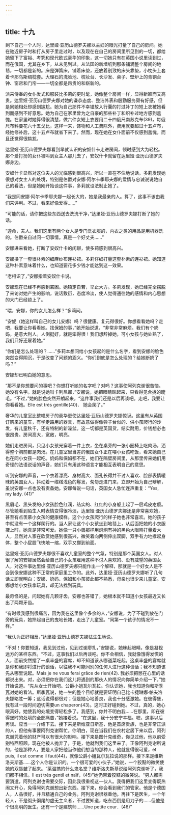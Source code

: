```yaml
---
---
---
```

title: 十九
---




剩下自己一个人时，达里娅·亚历山德罗夫娜以主妇的眼光打量了自己的房间。她在驰近房子时和打从房子里走过时，以及现在在自己的房间里所见到的一切，都给她留下了富裕、考究和现代欧式豪华的印象，这一切她只有在英国小说里读到过，而在俄国，尤其在乡下，从未见到过。从法国的新墙纸到那条铺满整个房间的地毯，一切都是新的。床是弹簧床，铺着床垫，还放着别致的床头靠垫，小枕头上套着卡那乌斯绸枕套。大理石的洗脸池、梳妆台、长沙发、桌子、壁炉上的青铜台钟、窗帘和门帘——一切全都是昂贵的和崭新的。

派来侍奉的女仆发式和服装比多莉的更时髦，她像整个房间一样，显得新颖而又高贵。达里娅·亚历山德罗夫娜对她的谦恭态度、整洁外表和殷勤服务颇有好感，但是同她相处却感到尴尬。她为自己那件不幸错放入行囊的打过补丁的短上衣被她看到而感到不好意思。她为自己在家里曾为之自豪的那些补丁和织补过地方感到羞愧。在家里时她算得很清楚，做六件女短上衣要用二十四俄尺南苏克布(39)，每俄尺布料要花六十五戈比，这样一来，饰物和人工费除外，费用就要超过十五卢布，经她修补后，这十五卢布就省下来了。然而，现在她在女仆面前不仅感到羞愧，而且还觉得很尴尬。

达里娅·亚历山德罗夫娜看到早就认识的安奴什卡走进房间，顿时感到大为轻松。那个爱打扮的女仆被叫到女主人那儿去了，安奴什卡就留在达里娅·亚历山德罗夫娜身边。

安奴什卡显然对这位夫人的光临感到很高兴，所以一直在不住地说话。多莉发现她很想对女主人的处境，特别是伯爵对安娜·阿尔卡季耶夫娜的爱情与忠诚说说她自己的看法，但是她刚开始谈这件事，多莉就设法制止她了。

“我是同安娜·阿尔卡季耶夫娜一起长大的，她是我最亲的人。算了，这事不该由我们来评判。不过，看来好像爱得……”

“可能的话，请你把这些东西送去洗洗干净，”达里娅·亚历山德罗夫娜打断了她的话。

“遵命，夫人。我们这里有两个女人是专门洗衣服的，内衣之类的用品是用机器洗的。伯爵亲自过问一切事情。真是一个好丈夫……”

安娜进来看她，打断了安奴什卡的闲聊，使多莉感到很高兴。

安娜换了一套很朴素的细麻纱布连衫裙。多莉仔细打量这套朴素的连衫裙。她知道这种朴素意味着什么，也知道要花多少钱才能达到这一效果。

“老相识了，”安娜指着安奴什卡说。

安娜现在已经不再感到窘困。她镇定自若，举止大方。多莉发现，她已经完全摆脱了来访对她产生的影响，说话敷衍，态度冷淡，使人觉得通往她的感情和内心思想的大门已经锁上了。

“喂，安娜，你的女儿怎么样？”多莉问。

“安妮（她这样叫自己的女儿安娜）吗？很健康。复元得很好。你想看看她吗？走吧，我要让你看看她。找保姆的事，”她开始说道，“非常非常麻烦。我们有个奶妈，是意大利人。人倒挺好，就是笨得很！我们想辞掉她，可小女孩与她处熟了，我们只好还雇着她。”

“你们是怎么处理的？……”多莉本想问给小女孩起的是什么名字，看到安娜的脸色突然变得阴沉，于是改变了问题的涵义。“你们到底是怎么处理的？给她断奶了吗？”

安娜却已明白她的意思。

“那不是你想要问的事吧？你想打听她的名字吧？对吗？这事使阿列克谢很苦恼。她没有名字。就是说她叫卡列尼娜，”安娜说，她把眼睛眯起来，只看得见合拢的睫毛。“不过，”她的脸色突然开朗起来，“这件事我们还是以后再谈吧。走吧，我要让你看看她。Elle est très gentille(40)． 她会爬了。”

奢华的儿童室比整幢房子的豪华更使达里娅·亚历山德罗夫娜惊讶。这里有从英国订购来的童车，有学走路用的器具，有故意做得像弹子台似的、供小孩爬行的沙发，有儿童秋千，还有特制的新澡盆。这一切都是英国货，结实耐用，价钱想必也很昂贵。房间高大，宽敞，明亮。

她们走进房间，只见小女孩光穿着一件上衣，坐在桌旁的一张小圈椅上吃肉汤，洒得整个胸前都是肉汤。在儿童室里当差的俄国女仆正在喂小女孩吃饭，看来她自己也在同小女孩一起吃。奶妈和保姆都不在，她们在隔壁房间里，从那里传来她们用奇怪的法语说话的声音，她们只有用这种语言才能相互表明自己的意思。

听到安娜的声音，一个衣着漂亮、身材高大、面孔长得并不讨人喜欢、脸部表情暧昧的英国女人，抖动着一绺绺浅色的鬈发，匆匆走进门来，立即开始为自己辩解，虽说安娜一点也没有责备她。安娜每说一句话，英国女人急忙连声重复：“Yes, my lady. (41)”

黑眉毛、黑头发的小女孩脸色红润，结实的、红红的小身躯上起了一层鸡皮疙瘩。尽管她看到陌生人时表情变得很冷淡，达里娅·亚历山德罗夫娜还是非常喜欢她，甚至有点羡慕小女孩的健康模样。这个小女孩爬行的样子她也非常喜欢。她的孩子中就没有一个这样爬行的。当人家让这个小女孩坐到地毯上，从后面把她的小衣服掖上时，她真是非常可爱。她像一只小兽那样用炯炯有神的黑色大眼睛打量着大人，显然对人家在欣赏她感到很高兴，微笑着向两侧伸出双脚，双手有力地撑起身体，整个小屁股飞快地一缩，双手又挪到前面。

达里娅·亚历山德罗夫娜很不喜欢儿童室的整个气氛，特别是那个英国女人。对人很了解的安娜居然会给自己的小女孩雇用这种不讨人喜欢的、没有威望的英国女人，对这件事达里娅·亚历山德罗夫娜只能作出一个解释，那就是一个好女人是不会到像安娜这种不正常的家庭里工作的。此外，达里娅·亚历山德罗夫娜听了几句话立即就明白：安娜、奶妈、保姆和小孩彼此都不熟悉，母亲也很少来儿童室。安娜想给小女孩拿玩具，却无法找到玩具。

最奇怪的是，问起她有几颗牙齿，安娜也答错了，她根本就不知道小女孩最近又长出了两颗牙齿。

“有时候我感到很痛苦，因为我在这里像个多余的人，”安娜说，为了不碰到放在门旁的玩具，她拎起自己的曳地长裙，走出了儿童室。“同第一个孩子的情况不一样。”

“我认为正好相反，”达里娅·亚历山德罗夫娜怯生生地说。

“不对！你要知道，我见到过他，见到过谢廖扎，”安娜说，她眯起眼睛，像是凝视远方的某样东西。“不过，这事我们以后再谈吧。你不会相信，我就像饿得发慌的人，面前突然摆了一桌丰盛的宴席，却不知道该从哪道菜吃起。这桌丰盛的宴席就是你和我即将进行的谈话，以往我不可能同别的任何人进行这种谈话；我不知道该先从哪里说起。Mais je ne vous ferai grâce de rien(42). 我必须把憋在心里的话都说出来。对，必须把你在我们这儿将遇到的那伙人的情况向你简单介绍一下，”她开始说道。“先从女士开始吧。公爵小姐瓦尔瓦拉。你认识她，我也知道你和斯季瓦对她的看法。斯季瓦说，她一生的整个目标就是要证明自己比卡捷琳娜·帕夫洛夫娜略胜一筹；这话说得都很对；但是她心地善良，我也十分感激她。在彼得堡，我有过一段时间迫切需要un chaperon(43)。这时正好碰到她。不过，真的，她心眼真好。她使我的处境变得轻松多了。我感到，你并不明白我……在那里，即在彼得堡时的处境的全部痛苦，”她接着说。“在这里，我十分安宁幸福。嗯，这事以后再谈。应当一一介绍下去。接下来是斯维亚日斯基，他是首席贵族，也是非常正派的人，但他有事要阿列克谢帮忙。你明白，现在当我们在农村定居下来以后，阿列克谢凭着他的财产可以有很大的影响。接下来是图什克维奇，你见过他，他以前受别特西照顾。现在他被人抛弃了，于是，他就到我们这里来了。正像阿列克谢所说的，他是那种人，要是人家把他当作他们想当的那种人，他就显得很可爱，et puis, il est comme il faut(44)，就像公爵小姐瓦尔瓦拉说的那样。接下来是维斯洛夫斯基……这个人你是认识的。一个很可爱的小伙子，”她说，一个狡黠的微笑使她的双唇皱了起来。“莱温搞的什么鬼名堂？维斯洛夫斯基说给阿列克谢听了，我们都不相信。Il est très gentil et naïf，(45)”她仍带着狡黠的微笑说。“男人都需要消遣，阿列克谢也需要交际，因此我很重视这一伙人。我得把我们这里变得既热闹又开心，免得阿列克谢想出新东西。接下来，你会看到我们的管家。他是个德国人，人品很好，并且精通自己的业务。阿列克谢很器重他。再往下是医生，一个年轻人，不是彻头彻尾的虚无主义者，不过要知道，吃东西倒是用刀子的……但他是个很高明的医生。还有一个是建筑师……Une petite cour．(46)”